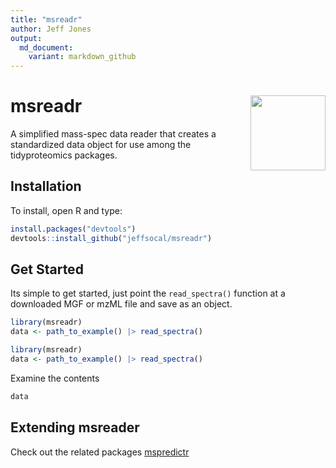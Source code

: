 ```yaml
---
title: "msreadr"
author: Jeff Jones
output:
  md_document:
    variant: markdown_github
---
```



# msreadr <img src="man/figures/msreadr_logo.png" align="right" width="120"/>

A simplified mass-spec data reader that creates a standardized data object for use among the tidyproteomics packages.

## Installation

To install, open R and type:

```r
install.packages("devtools")
devtools::install_github("jeffsocal/msreadr")
```

## Get Started

Its simple to get started, just point the `read_spectra()` function at a downloaded MGF or mzML file and save as an object.

```r
library(msreadr)
data <- path_to_example() |> read_spectra()
```

```r
library(msreadr)
data <- path_to_example() |> read_spectra()
```

Examine the contents

```r
data
```

## Extending msreader

Check out the related packages [mspredictr](https://github.com/jeffsocal/mspredictr)
